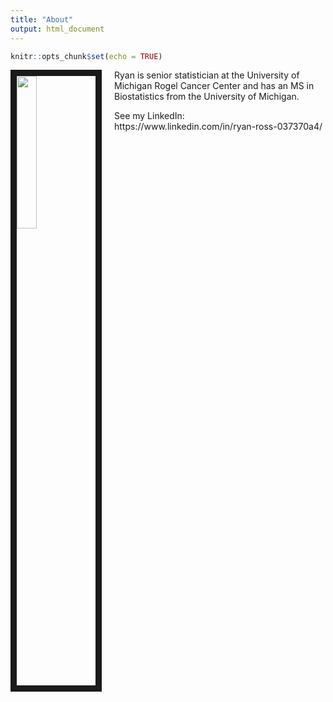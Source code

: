 ```yaml
---
title: "About"
output: html_document
---
```


```r
knitr::opts_chunk$set(echo = TRUE)
```



<link rel="stylesheet" href="styles.css" type="text/css">

<img src="/Users/ryanross/Documents/GitHub/rydaro.github.io/IMG_1612.png" style="width:25%; border:10px solid; margin-right: 20px" align="left">





Ryan is senior statistician at the University of Michigan Rogel Cancer Center and has an MS in Biostatistics from the University of Michigan. 

See my LinkedIn: https://www.linkedin.com/in/ryan-ross-037370a4/


